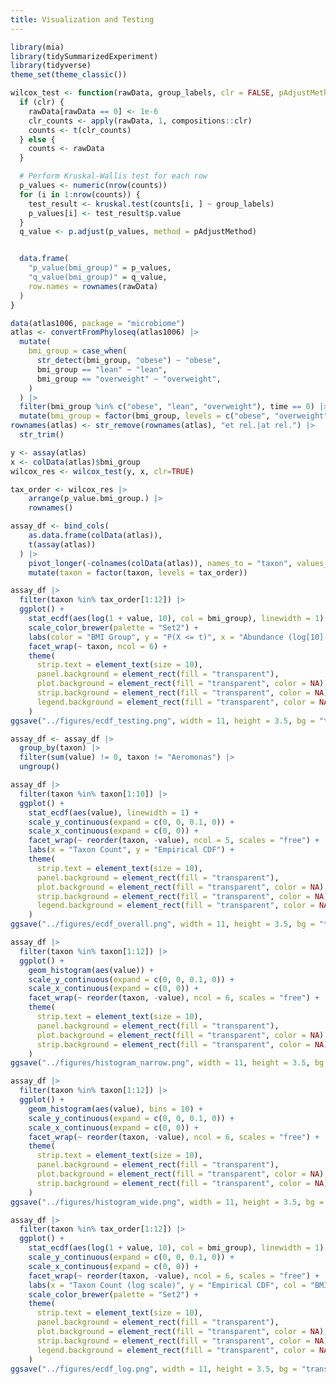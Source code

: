 ```yaml
---
title: Visualization and Testing
---
```


```r
library(mia)
library(tidySummarizedExperiment)
library(tidyverse)
theme_set(theme_classic())
```

```r
wilcox_test <- function(rawData, group_labels, clr = FALSE, pAdjustMethod = "BH") {
  if (clr) {
    rawData[rawData == 0] <- 1e-6
    clr_counts <- apply(rawData, 1, compositions::clr)
    counts <- t(clr_counts)
  } else {
    counts <- rawData
  }

  # Perform Kruskal-Wallis test for each row
  p_values <- numeric(nrow(counts))
  for (i in 1:nrow(counts)) {
    test_result <- kruskal.test(counts[i, ] ~ group_labels)
    p_values[i] <- test_result$p.value
  }
  q_value <- p.adjust(p_values, method = pAdjustMethod)


  data.frame(
    "p_value(bmi_group)" = p_values,
    "q_value(bmi_group)" = q_value,
    row.names = rownames(rawData)
  )
}
```

```r
data(atlas1006, package = "microbiome")
atlas <- convertFromPhyloseq(atlas1006) |>
  mutate(
    bmi_group = case_when(
      str_detect(bmi_group, "obese") ~ "obese",
      bmi_group == "lean" ~ "lean",
      bmi_group == "overweight" ~ "overweight",
    )
  ) |>
  filter(bmi_group %in% c("obese", "lean", "overweight"), time == 0) |>
  mutate(bmi_group = factor(bmi_group, levels = c("obese", "overweight", "lean")))
rownames(atlas) <- str_remove(rownames(atlas), "et rel.|at rel.") |>
  str_trim()
```

```r
y <- assay(atlas)
x <- colData(atlas)$bmi_group
wilcox_res <- wilcox_test(y, x, clr=TRUE)
```

```r
tax_order <- wilcox_res |>
    arrange(p_value.bmi_group.) |>
    rownames()
```

```r
assay_df <- bind_cols(
    as.data.frame(colData(atlas)),
    t(assay(atlas))
  ) |>
    pivot_longer(-colnames(colData(atlas)), names_to = "taxon", values_to = "value") |>
    mutate(taxon = factor(taxon, levels = tax_order))

assay_df |>
  filter(taxon %in% tax_order[1:12]) |>
  ggplot() +
    stat_ecdf(aes(log(1 + value, 10), col = bmi_group), linewidth = 1) +
    scale_color_brewer(palette = "Set2") +
    labs(color = "BMI Group", y = "P(X <= t)", x = "Abundance (log[10]-scale)") +
    facet_wrap(~ taxon, ncol = 6) +
    theme(
      strip.text = element_text(size = 10), 
      panel.background = element_rect(fill = "transparent"), 
      plot.background = element_rect(fill = "transparent", color = NA),
      strip.background = element_rect(fill = "transparent", color = NA),
      legend.background = element_rect(fill = "transparent", color = NA)
    )
ggsave("../figures/ecdf_testing.png", width = 11, height = 3.5, bg = "transparent")
```

```r
assay_df <- assay_df |>
  group_by(taxon) |>
  filter(sum(value) != 0, taxon != "Aeromonas") |>
  ungroup()

assay_df |>
  filter(taxon %in% taxon[1:10]) |>
  ggplot() +
    stat_ecdf(aes(value), linewidth = 1) +
    scale_y_continuous(expand = c(0, 0, 0.1, 0)) +
    scale_x_continuous(expand = c(0, 0)) +
    facet_wrap(~ reorder(taxon, -value), ncol = 5, scales = "free") +
    labs(x = "Taxon Count", y = "Empirical CDF") +
    theme(
      strip.text = element_text(size = 10), 
      panel.background = element_rect(fill = "transparent"), 
      plot.background = element_rect(fill = "transparent", color = NA),
      strip.background = element_rect(fill = "transparent", color = NA),
      legend.background = element_rect(fill = "transparent", color = NA)
    )
ggsave("../figures/ecdf_overall.png", width = 11, height = 3.5, bg = "transparent")

assay_df |>
  filter(taxon %in% taxon[1:12]) |>
  ggplot() +
    geom_histogram(aes(value)) +
    scale_y_continuous(expand = c(0, 0, 0.1, 0)) +
    scale_x_continuous(expand = c(0, 0)) +
    facet_wrap(~ reorder(taxon, -value), ncol = 6, scales = "free") +
    theme(
      strip.text = element_text(size = 10), 
      panel.background = element_rect(fill = "transparent"), 
      plot.background = element_rect(fill = "transparent", color = NA),
      strip.background = element_rect(fill = "transparent", color = NA)
    )
ggsave("../figures/histogram_narrow.png", width = 11, height = 3.5, bg = "transparent")

assay_df |>
  filter(taxon %in% taxon[1:12]) |>
  ggplot() +
    geom_histogram(aes(value), bins = 10) +
    scale_y_continuous(expand = c(0, 0, 0.1, 0)) +
    scale_x_continuous(expand = c(0, 0)) +
    facet_wrap(~ reorder(taxon, -value), ncol = 6, scales = "free") +
    theme(
      strip.text = element_text(size = 10), 
      panel.background = element_rect(fill = "transparent"), 
      plot.background = element_rect(fill = "transparent", color = NA),
      strip.background = element_rect(fill = "transparent", color = NA)
    )
ggsave("../figures/histogram_wide.png", width = 11, height = 3.5, bg = "transparent")
```

```r
assay_df |>
  filter(taxon %in% tax_order[1:12]) |>
  ggplot() +
    stat_ecdf(aes(log(1 + value, 10), col = bmi_group), linewidth = 1) +
    scale_y_continuous(expand = c(0, 0, 0.1, 0)) +
    scale_x_continuous(expand = c(0, 0)) +
    facet_wrap(~ reorder(taxon, -value), ncol = 6, scales = "free") +
    labs(x = "Taxon Count (log scale)", y = "Empirical CDF", col = "BMI Group") +
    scale_color_brewer(palette = "Set2") +
    theme(
      strip.text = element_text(size = 10), 
      panel.background = element_rect(fill = "transparent"), 
      plot.background = element_rect(fill = "transparent", color = NA),
      strip.background = element_rect(fill = "transparent", color = NA),
      legend.background = element_rect(fill = "transparent", color = NA)
    )
ggsave("../figures/ecdf_log.png", width = 11, height = 3.5, bg = "transparent")
```